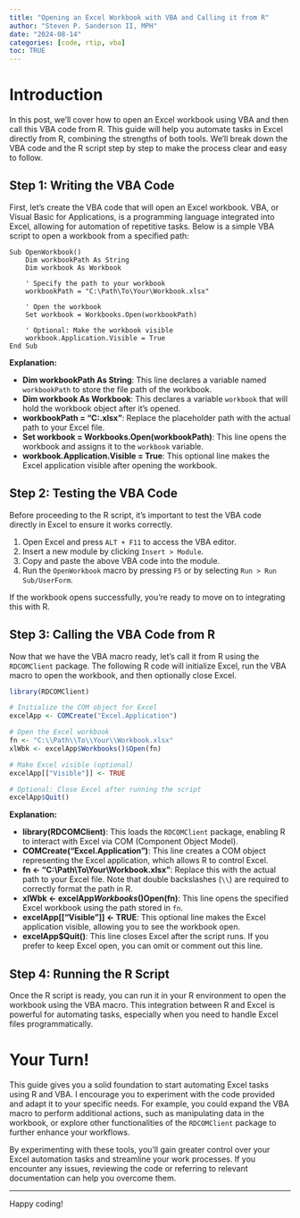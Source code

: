 ```yaml
---
title: "Opening an Excel Workbook with VBA and Calling it from R"
author: "Steven P. Sanderson II, MPH"
date: "2024-08-14"
categories: [code, rtip, vba]
toc: TRUE
---
```


# Introduction

In this post, we’ll cover how to open an Excel workbook using VBA and then call this VBA code from R. This guide will help you automate tasks in Excel directly from R, combining the strengths of both tools. We’ll break down the VBA code and the R script step by step to make the process clear and easy to follow.

## Step 1: Writing the VBA Code

First, let’s create the VBA code that will open an Excel workbook. VBA, or Visual Basic for Applications, is a programming language integrated into Excel, allowing for automation of repetitive tasks. Below is a simple VBA script to open a workbook from a specified path:

```vba
Sub OpenWorkbook()
    Dim workbookPath As String
    Dim workbook As Workbook
    
    ' Specify the path to your workbook
    workbookPath = "C:\Path\To\Your\Workbook.xlsx"
    
    ' Open the workbook
    Set workbook = Workbooks.Open(workbookPath)
    
    ' Optional: Make the workbook visible
    workbook.Application.Visible = True
End Sub
```

**Explanation:**

-   **Dim workbookPath As String**: This line declares a variable named `workbookPath` to store the file path of the workbook.
-   **Dim workbook As Workbook**: This declares a variable `workbook` that will hold the workbook object after it’s opened.
-   **workbookPath = "C:\Path\To\Your\Workbook.xlsx"**: Replace the placeholder path with the actual path to your Excel file.
-   **Set workbook = Workbooks.Open(workbookPath)**: This line opens the workbook and assigns it to the `workbook` variable.
-   **workbook.Application.Visible = True**: This optional line makes the Excel application visible after opening the workbook.

## Step 2: Testing the VBA Code

Before proceeding to the R script, it’s important to test the VBA code directly in Excel to ensure it works correctly.

1.    Open Excel and press `ALT + F11` to access the VBA editor.
2.    Insert a new module by clicking `Insert > Module`.
3.    Copy and paste the above VBA code into the module.
4.    Run the `OpenWorkbook` macro by pressing `F5` or by selecting `Run > Run Sub/UserForm`.

If the workbook opens successfully, you’re ready to move on to integrating this with R.

## Step 3: Calling the VBA Code from R

Now that we have the VBA macro ready, let's call it from R using the `RDCOMClient` package. The following R code will initialize Excel, run the VBA macro to open the workbook, and then optionally close Excel.

```r
library(RDCOMClient)

# Initialize the COM object for Excel
excelApp <- COMCreate("Excel.Application")

# Open the Excel workbook
fn <- "C:\\Path\\To\\Your\\Workbook.xlsx"
xlWbk <- excelApp$Workbooks()$Open(fn)

# Make Excel visible (optional)
excelApp[["Visible"]] <- TRUE

# Optional: Close Excel after running the script
excelApp$Quit()
```

**Explanation:**

-   **library(RDCOMClient)**: This loads the `RDCOMClient` package, enabling R to interact with Excel via COM (Component Object Model).
-   **COMCreate("Excel.Application")**: This line creates a COM object representing the Excel application, which allows R to control Excel.
-   **fn <- "C:\\Path\\To\\Your\\Workbook.xlsx"**: Replace this with the actual path to your Excel file. Note that double backslashes (`\\`) are required to correctly format the path in R.
-   **xlWbk <- excelApp$Workbooks()$Open(fn)**: This line opens the specified Excel workbook using the path stored in `fn`.
-   **excelApp[["Visible"]] <- TRUE**: This optional line makes the Excel application visible, allowing you to see the workbook open.
-   **excelApp$Quit()**: This line closes Excel after the script runs. If you prefer to keep Excel open, you can omit or comment out this line.

## Step 4: Running the R Script

Once the R script is ready, you can run it in your R environment to open the workbook using the VBA macro. This integration between R and Excel is powerful for automating tasks, especially when you need to handle Excel files programmatically.

# Your Turn!

This guide gives you a solid foundation to start automating Excel tasks using R and VBA. I encourage you to experiment with the code provided and adapt it to your specific needs. For example, you could expand the VBA macro to perform additional actions, such as manipulating data in the workbook, or explore other functionalities of the `RDCOMClient` package to further enhance your workflows.

By experimenting with these tools, you’ll gain greater control over your Excel automation tasks and streamline your work processes. If you encounter any issues, reviewing the code or referring to relevant documentation can help you overcome them.

---

Happy coding!

```{=html}
<script src="https://giscus.app/client.js"
        data-repo="spsanderson/steveondata"
        data-repo-id="R_kgDOIIxnLw"
        data-category="Comments"
        data-category-id="DIC_kwDOIIxnL84ChTk8"
        data-mapping="url"
        data-strict="0"
        data-reactions-enabled="1"
        data-emit-metadata="0"
        data-input-position="top"
        data-theme="dark"
        data-lang="en"
        data-loading="lazy"
        crossorigin="anonymous"
        async>
</script>
```
